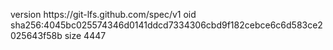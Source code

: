 version https://git-lfs.github.com/spec/v1
oid sha256:4045bc025574346d0141ddcd7334306cbd9f182cebce6c6d583ce2025643f58b
size 4447
